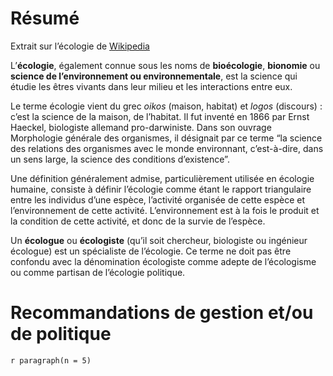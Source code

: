 # Résumé {-}

<!-- description: start -->

Extrait sur l'écologie de [Wikipedia](https://fr.wikipedia.org/wiki/%C3%89cologie)

L'**écologie**, également connue sous les noms de **bioécologie**, **bionomie** ou **science de l'environnement ou environnementale**, est la science qui étudie les êtres vivants dans leur milieu et les interactions entre eux.

Le terme écologie vient du grec
_oikos_ <!-- spell-check: ignore -->
(maison, habitat) et
_logos_ <!-- spell-check: ignore -->
(discours) : c'est la science de la maison, de l'habitat. 
Il fut inventé en 1866 par Ernst Haeckel, biologiste allemand pro-darwiniste. 
Dans son ouvrage Morphologie générale des organismes, il désignait par ce terme "la science des relations des organismes avec le monde environnant, c'est-à-dire, dans un sens large, la science des conditions d'existence".

Une définition généralement admise, particulièrement utilisée en écologie humaine, consiste à définir l'écologie comme étant le rapport triangulaire entre les individus d'une espèce, l'activité organisée de cette espèce et l'environnement de cette activité. 
L'environnement est à la fois le produit et la condition de cette activité, et donc de la survie de l'espèce.

Un **écologue** ou **écologiste** (qu'il soit chercheur, biologiste ou ingénieur écologue) est un spécialiste de l'écologie.
Ce terme ne doit pas être confondu avec la dénomination écologiste comme adepte de l’écologisme ou comme partisan de l’écologie politique.

# Recommandations de gestion et/ou de politique {-}

`r paragraph(n = 5)`

<!-- description: end -->
